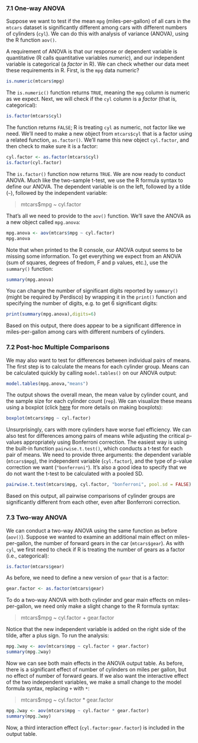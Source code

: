 ### 7.1 One-way ANOVA

Suppose we want to test if the mean `mpg` (miles-per-gallon) of all cars in the `mtcars` dataset is significantly different among cars with different numbers of cylinders (`cyl`). We can do this with analysis of variance (ANOVA), using the R function `aov()`.

A requirement of ANOVA is that our response or dependent variable is quantitative (R calls quantitative variables *numeric*), and our independent variable is categorical (a *factor* in R). We can check whether our data meet these requirements in R. First, is the `mpg` data numeric?

```r
is.numeric(mtcars$mpg)
```

The `is.numeric()` function returns `TRUE`, meaning the `mpg` column is numeric as we expect. Next, we will check if the `cyl` column is a *factor* (that is, categorical):

```r
is.factor(mtcars$cyl)
```

The function returns `FALSE`; R is treating `cyl` as numeric, not factor like we need. We'll need to make a new object from `mtcars$cyl` that is a factor using a related function, `as.factor()`. We'll name this new object `cyl.factor`, and then check to make sure it is a factor:

```r
cyl.factor <- as.factor(mtcars$cyl)
is.factor(cyl.factor)
```

The `is.factor()` function now returns `TRUE`. We are now ready to conduct ANOVA. Much like the two-sample t-test, we use the R formula syntax to define our ANOVA. The dependent variable is on the left, followed by a tilde (`~`), followed by the independent variable:

> mtcars$mpg ~ cyl.factor

That's all we need to provide to the `aov()` function. We'll save the ANOVA as a new object called `mpg.anova`:

```r
mpg.anova <- aov(mtcars$mpg ~ cyl.factor)
mpg.anova
```

Note that when printed to the R console, our ANOVA output seems to be missing some information. To get everything we expect from an ANOVA (sum of squares, degrees of fredom, F and p values, etc.), use the `summary()` function:

```r
summary(mpg.anova)
```

You can change the number of significant digits reported by `summary()` (might  be required by Perdisco) by wrapping it in the `print()` function and specifying the number of digits, e.g. to get 6 significant digits:

```r
print(summary(mpg.anova),digits=6)
```

Based on this output, there does appear to be a significant difference in miles-per-gallon among cars with different numbers of cylinders.
 
### 7.2 Post-hoc Multiple Comparisons

We may also want to test for differences between individual pairs of means. The first step is to calculate the means for each cylinder group. Means can be calculated quickly by calling `model.tables()` on our ANOVA output:

```r
model.tables(mpg.anova,"means")
```

The output shows the overall mean, the mean value by cylinder count, and the sample size for each cylinder count (`rep`). We can visualize these means using a boxplot (click [here](#boxplot) for more details on making boxplots):

```r
boxplot(mtcars$mpg ~ cyl.factor)
```

Unsurprisingly, cars with more cylinders have worse fuel efficiency. We can also test for differences among pairs of means while adjusting the critical p-values appropriately using Bonferroni correction. The easiest way is using the built-in function `pairwise.t.test()`, which conducts a t-test for each pair of means. We need to provide three arguments: the dependent variable (`mtcars$mpg`), the independent variable (`cyl.factor`), and the type of p-value correction we want (`"bonferroni"`). It's also a good idea to specify that we do not want the t-test to be calculated with a pooled SD.

```r
pairwise.t.test(mtcars$mpg, cyl.factor, "bonferroni", pool.sd = FALSE)
```

Based on this output, all pairwise comparisons of cylinder groups are significantly different from each other, even after Bonferroni correction.

### 7.3 Two-way ANOVA

We can conduct a two-way ANOVA using the same function as before (`aov()`). Suppose we wanted to examine an additional main effect on miles-per-gallon, the number of forward gears in the car (`mtcars$gear`). As with `cyl`, we first need to check if R is treating the number of gears as a factor (i.e., categorical):

```r
is.factor(mtcars$gear)
```

As before, we need to define a new version of `gear` that is a factor:

```r
gear.factor <- as.factor(mtcars$gear)
```

To do a two-way ANOVA with both cylinder and gear main effects on miles-per-gallon, we need only make a slight change to the R formula syntax:

> mtcars$mpg ~ cyl.factor + gear.factor

Notice that the new independent variable is added on the right side of the tilde, after a plus sign. To run the analysis:

```r
mpg.2way <- aov(mtcars$mpg ~ cyl.factor + gear.factor)
summary(mpg.2way)
```

Now we can see both main effects in the ANOVA output table. As before, there is a significant effect of number of cylinders on miles per gallon, but no effect of number of forward gears. If we also want the interactive effect of the two independent variables, we make a small change to the model formula syntax, replacing `+` with `*`:

> mtcars$mpg ~ cyl.factor * gear.factor

```r
mpg.2way <- aov(mtcars$mpg ~ cyl.factor * gear.factor)
summary(mpg.2way)
```

Now, a third interaction effect (`cyl.factor:gear.factor`) is included in the output table.
